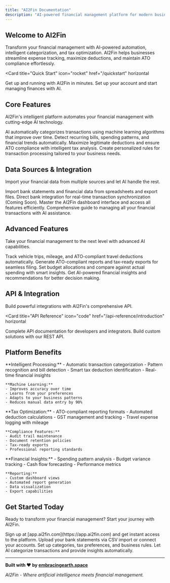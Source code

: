 ```yaml
---
title: "AI2Fin Documentation"
description: "AI-powered financial management platform for modern businesses"
---
```


## Welcome to AI2Fin

Transform your financial management with AI-powered automation, intelligent categorization, and tax optimization. AI2Fin helps businesses streamline expense tracking, maximize deductions, and maintain ATO compliance effortlessly.

<Card
  title="Quick Start"
  icon="rocket"
  href="/quickstart"
  horizontal
>
  Get up and running with AI2Fin in minutes. Set up your account and start managing finances with AI.
</Card>

## Core Features

AI2Fin's intelligent platform automates your financial management with cutting-edge AI technology.

<Columns cols={2}>
  <Card
    title="Smart Categorization"
    icon="brain"
    href="/features/smart-categorisation"
  >
    AI automatically categorizes transactions using machine learning algorithms that improve over time.
  </Card>
  <Card
    title="Pattern Analysis"
    icon="chart-line"
    href="/features/pattern-analysis"
  >
    Detect recurring bills, spending patterns, and financial trends automatically.
  </Card>
  <Card
    title="Tax Optimization"
    icon="calculator"
    href="/features/tax-analysis"
  >
    Maximize legitimate deductions and ensure ATO compliance with intelligent tax analysis.
  </Card>
  <Card
    title="Custom Rules"
    icon="gear"
    href="/features/custom-rules"
  >
    Create personalized rules for transaction processing tailored to your business needs.
  </Card>
</Columns>

## Data Sources & Integration

Import your financial data from multiple sources and let AI handle the rest.

<Columns cols={2}>
  <Card
    title="CSV Imports"
    icon="file-csv"
    href="/data-sources/csv-imports"
  >
    Import bank statements and financial data from spreadsheets and export files.
  </Card>
  <Card
    title="Bank Feeds"
    icon="bank"
    href="/coming-soon/bank-feeds"
  >
    Direct bank integration for real-time transaction synchronization (Coming Soon).
  </Card>
  <Card
    title="Dashboard Navigation"
    icon="chart-pie"
    href="/guides/dashboard-navigation"
  >
    Master the AI2Fin dashboard interface and access all features efficiently.
  </Card>
  <Card
    title="Transaction Management"
    icon="list-check"
    href="/guides/transaction-management"
  >
    Comprehensive guide to managing all your financial transactions with AI assistance.
  </Card>
</Columns>

## Advanced Features

Take your financial management to the next level with advanced AI capabilities.

<Columns cols={2}>
  <Card
    title="Travel Expenses"
    icon="car"
    href="/guides/travel-expenses"
  >
    Track vehicle trips, mileage, and ATO-compliant travel deductions automatically.
  </Card>
  <Card
    title="Tax Exports"
    icon="file-export"
    href="/advanced/exports"
  >
    Generate ATO-compliant reports and tax-ready exports for seamless filing.
  </Card>
  <Card
    title="Allocations"
    icon="chart-pie"
    href="/advanced/allocations"
  >
    Set budget allocations and compare against actual spending with smart insights.
  </Card>
  <Card
    title="AI Assistant"
    icon="robot"
    href="/advanced/ai-assist"
  >
    Get AI-powered financial insights and recommendations for better decision making.
  </Card>
</Columns>

## API & Integration

Build powerful integrations with AI2Fin's comprehensive API.

<Card
  title="API Reference"
  icon="code"
  href="/api-reference/introduction"
  horizontal
>
  Complete API documentation for developers and integrators. Build custom solutions with our REST API.
</Card>

## Platform Benefits

<AccordionGroup>
  <Accordion title="AI-Powered Automation">
    **Intelligent Processing:**
    - Automatic transaction categorization
    - Pattern recognition and bill detection
    - Smart tax deduction identification
    - Real-time financial insights
    
    **Machine Learning:**
    - Improves accuracy over time
    - Learns from your preferences
    - Adapts to your business patterns
    - Reduces manual data entry by 90%
  </Accordion>
  
  <Accordion title="ATO Compliance">
    **Tax Optimization:**
    - ATO-compliant reporting formats
    - Automated deduction calculations
    - GST management and tracking
    - Travel expense logging with mileage
    
    **Compliance Features:**
    - Audit trail maintenance
    - Document retention policies
    - Tax-ready exports
    - Professional reporting standards
  </Accordion>
  
  <Accordion title="Business Intelligence">
    **Financial Insights:**
    - Spending pattern analysis
    - Budget variance tracking
    - Cash flow forecasting
    - Performance metrics
    
    **Reporting:**
    - Custom dashboard views
    - Automated report generation
    - Data visualization
    - Export capabilities
  </Accordion>
</AccordionGroup>

## Get Started Today

Ready to transform your financial management? Start your journey with AI2Fin.

<Steps>
  <Step title="Create Account">
    Sign up at [app.ai2fin.com](https://app.ai2fin.com) and get instant access to the platform.
  </Step>
  <Step title="Import Data">
    Upload your bank statements via CSV import or connect your accounts.
  </Step>
  <Step title="Configure Settings">
    Set up categories, tax preferences, and business rules.
  </Step>
  <Step title="Start Managing">
    Let AI categorize transactions and provide insights automatically.
  </Step>
</Steps>

---

**Built with ❤️ by [embracingearth.space](https://embracingearth.space)**

*AI2Fin - Where artificial intelligence meets financial management.*